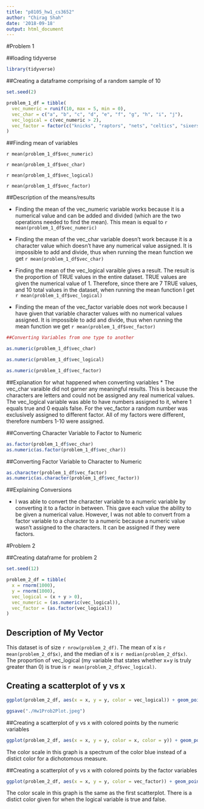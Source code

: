 ```yaml
---
title: "p8105_hw1_cs3652"
author: "Chirag Shah"
date: '2018-09-18'
output: html_document
---
```



#Problem 1

##loading tidyverse

```r
library(tidyverse)
```

##Creating a dataframe comprising of a random sample of 10 

```r
set.seed(2)

problem_1_df = tibble(
  vec_numeric = runif(10, max = 5, min = 0),
  vec_char = c("a", "b", "c", "d", "e", "f", "g", "h", "i", "j"),
  vec_logical = c(vec_numeric > 2),
  vec_factor = factor(c("knicks", "raptors", "nets", "celtics", "sixers", "cavaliers", "bulls", "pacers", "pistons", "bucks"))
)
```

##Finding mean of variables

`r mean(problem_1_df$vec_numeric)`

`r mean(problem_1_df$vec_char)`

`r mean(problem_1_df$vec_logical)`

`r mean(problem_1_df$vec_factor)`

##Description of the means/results

* Finding the mean of the vec_numeric variable works because it is a numerical value and can be added and divided (which are the two operations needed to find the mean). This mean is equal to `r mean(problem_1_df$vec_numeric)`

* Finding the mean of the vec_char variable doesn't work because it is a character value which doesn't have any numerical value assigned. It is impossible to add and divide, thus when running the mean function we get `r mean(problem_1_df$vec_char)`

* Finding the mean of the vec_logical varaible gives a result. The result is the proportion of TRUE values in the entire dataset. TRUE values are given the numerical value of 1. Therefore, since there are 7 TRUE values, and 10 total values in the dataset, when running the mean function I get `r mean(problem_1_df$vec_logical)`

* Finding the mean of the vec_factor variable does not work because I have given that variable character values with no numerical values assigned. It is impossible to add and divide, thus when running the mean function we get `r mean(problem_1_df$vec_factor)`


```r
##Converting Variables from one type to another 

as.numeric(problem_1_df$vec_char)

as.numeric(problem_1_df$vec_logical)

as.numeric(problem_1_df$vec_factor)
```

##Explanation for what happened when converting variables
* The vec_char varaible did not garner any meaningful results. This is because the characters are letters and could not be assigned any real numerical values. The vec_logical variable was able to have numbers assigned to it, where 1 equals true and 0 equals false. For the vec_factor a random number was exclusively assigned to different factor. All of my factors were different, therefore numbers 1-10 were assigned. 

##Converting Character Variable to Factor to Numeric

```r
as.factor(problem_1_df$vec_char)
as.numeric(as.factor(problem_1_df$vec_char))
```

##Converting Factor Variable to Character to Numeric
```r
as.character(problem_1_df$vec_factor)
as.numeric(as.character(problem_1_df$vec_factor))
```

##Explaining Conversions

* I was able to convert the character variable to a numeric variable by converting it to a factor in between. This gave each value the ability to be given a numerical value. However, I was not able to convert from a factor variable to a character to a numeric because a numeric value wasn't assigned to the characters. It can be assigned if they were factors.  

#Problem 2

##Creating dataframe for problem 2

```r
set.seed(12)

problem_2_df = tibble(
  x = rnorm(1000),
  y = rnorm(1000),
  vec_logical = (x + y > 0),
  vec_numeric = (as.numeric(vec_logical)),
  vec_factor = (as.factor(vec_logical))
)
```

## Description of My Vector 

This dataset is of size `r nrow(problem_2_df)`. The mean of x is `r mean(problem_2_df$x)`, and the median of x is `r median(problem_2_df$x)`. The proportion of vec_logical (my variable that states whether x+y is truly greater than 0) is true is `r mean(problem_2_df$vec_logical)`.

## Creating a scatterplot of y vs x

```r
ggplot(problem_2_df, aes(x = x, y = y, color = vec_logical)) + geom_point()
```

```r
ggsave("./Hw1Prob2Plot.jpeg")
```

##Creating a scatterplot of y vs x with colored points by the numeric variables

```r
ggplot(problem_2_df, aes(x = x, y = y, color = x, color = y)) + geom_point()
```

The color scale in this graph is a spectrum of the color blue instead of a distict color for a dichotomous measure. 

##Creating a scatterplot of y vs x with colored points by the factor variables

```r
ggplot(problem_2_df, aes(x = x, y = y, color = vec_factor)) + geom_point()
```

The color scale in this graph is the same as the first scatterplot. There is a distict color given for when the logical variable is true and false. 

